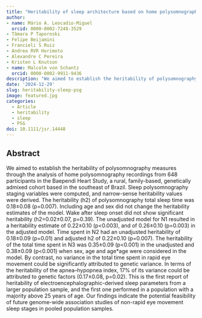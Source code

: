 ```yaml
---
title: "Heritability of sleep architecture based on home polysomnography"
author: 
- name: Mário A. Leocadio-Miguel
  orcid: 0000-0002-7248-3529
- Tâmara P Taporoski
- Felipe Beijamini
- Francieli S Ruiz
- Andrea RVR Horimoto
- Alexandre C Pereira
- Kristen L Knutson
- name: Malcolm von Schantz
  orcid: 0000-0002-9911-9436
description: "We aimed to establish the heritability of polysomnography measures through the analysis of home polysomnography recordings from 648 participants in the Baependi Heart Study, a rural, family-based, genetically admixed cohort based in the southeast of Brazil. Sleep polysomnography staging variables were computed, and narrow-sense heritability values were derived. The heritability (h2) of polysomnography total sleep time was 0.18±0.08 (p=0.007). Including age and sex did not change the heritability estimates of the model. Wake after sleep onset did not show significant heritability (h2=0.02±0.07, p=0.39). The unadjusted model for N1 resulted in a heritability estimate of 0.22±0.10 (p<0.003), and of 0.26±0.10 (p=0.003) in the adjusted model. Time spent in N2 had an unadjusted heritability of 0.18±0.09 (p=0.01) and adjusted h2 of 0.22±0.10 (p=0.007). The heritability of the total time spent in N3 was 0.35±0.09 (p<0.001) in the unadjusted and 0.38±0.09 (p<0.001) when sex, age and age*age were considered in the model. By contrast, no variance in the total time spent in rapid eye movement could be significantly attributed to genetic variance. In terms of the heritability of the apnea–hypopnea index, 17% of its variance could be attributed to genetic factors (0.17±0.08, p=0.02). This is the first report of heritability of electroencephalographic-derived sleep parameters from a larger population sample, and the first one performed in a population with a majority above 25 years of age. Our findings indicate the potential feasibility of future genome-wide association studies of non-rapid eye movement sleep stages in pooled population samples."
date: '2024-12-29'
slug: heritability-sleep-psg
image: featured.jpg
categories:
  - Article
  - heritability
  - sleep
  - PSG
doi: 10.1111/jsr.14448
---
```


## Abstract

We aimed to establish the heritability of polysomnography measures through the analysis of home polysomnography recordings from 648 participants in the Baependi Heart Study, a rural, family-based, genetically admixed cohort based in the southeast of Brazil. Sleep polysomnography staging variables were computed, and narrow-sense heritability values were derived. The heritability (h2) of polysomnography total sleep time was 0.18±0.08 (p=0.007). Including age and sex did not change the heritability estimates of the model. Wake after sleep onset did not show significant heritability (h2=0.02±0.07, p=0.39). The unadjusted model for N1 resulted in a heritability estimate of 0.22±0.10 (p<0.003), and of 0.26±0.10 (p=0.003) in the adjusted model. Time spent in N2 had an unadjusted heritability of 0.18±0.09 (p=0.01) and adjusted h2 of 0.22±0.10 (p=0.007). The heritability of the total time spent in N3 was 0.35±0.09 (p<0.001) in the unadjusted and 0.38±0.09 (p<0.001) when sex, age and age*age were considered in the model. By contrast, no variance in the total time spent in rapid eye movement could be significantly attributed to genetic variance. In terms of the heritability of the apnea–hypopnea index, 17% of its variance could be attributed to genetic factors (0.17±0.08, p=0.02). This is the first report of heritability of electroencephalographic-derived sleep parameters from a larger population sample, and the first one performed in a population with a majority above 25 years of age. Our findings indicate the potential feasibility of future genome-wide association studies of non-rapid eye movement sleep stages in pooled population samples.

